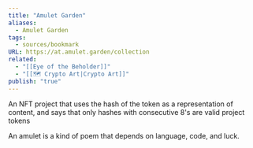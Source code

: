 ```yaml
---
title: "Amulet Garden"
aliases:
  - Amulet Garden
tags:
  - sources/bookmark
URL: https://at.amulet.garden/collection
related:
  - "[[Eye of the Beholder]]"
  - "[[🗺️ Crypto Art|Crypto Art]]"
publish: "true"
---
```




An NFT project that uses the hash of the token as a representation of content, and says that only hashes with consecutive 8's are valid project tokens

An amulet is a kind of poem that depends on language, code, and luck.